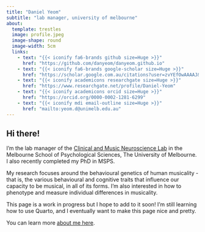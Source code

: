 ```yaml
---
title: "Daniel Yeom"
subtitle: "lab manager, university of melbourne"
about:
  template: trestles
  image: profile.jpeg
  image-shape: round
  image-width: 5cm
  links:
    - text: "{{< iconify fa6-brands github size=Huge >}}"
      href: "https://github.com/danyeom/danyeom.github.io"
    - text: "{{< iconify fa6-brands google-scholar size=Huge >}}"
      href: "https://scholar.google.com.au/citations?user=zvYEfOwAAAAJ&hl=en"
    - text: "{{< iconify academicons researchgate size=Huge >}}"
      href: "https://www.researchgate.net/profile/Daniel-Yeom"
    - text: "{{< iconify academicons orcid size=Huge >}}"
      href: "https://orcid.org/0000-0002-1281-6299"
    - text: "{{< iconify mdi email-outline size=Huge >}}"
      href: "mailto:yeom.d@unimelb.edu.au"
---
```


## **Hi there!**

I'm the lab manager of the [Clinical and Music Neuroscience Lab](https://psychologicalsciences.unimelb.edu.au/research/clinical-and-music-neuroscience-lab#overview) in the Melbourne School of Psychological Sciences, The University of Melbourne. I also recently completed my PhD in MSPS.

My research focuses around the behavioural genetics of human musicality - that is, the various behavioural and cognitive traits that influence our capacity to be musical, in all of its forms. I'm also interested in how to phenotype and measure individual differences in musicality.

This page is a work in progress but I hope to add to it soon! I'm still learning how to use Quarto, and I eventually want to make this page nice and pretty.

You can learn more [about me here](../about.html).
